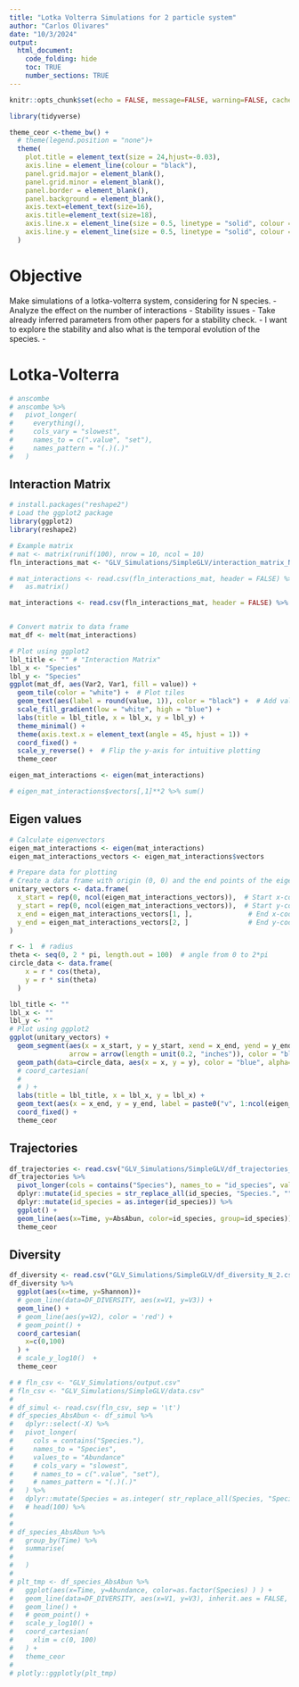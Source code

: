 ```yaml
---
title: "Lotka Volterra Simulations for 2 particle system"
author: "Carlos Olivares"
date: "10/3/2024"
output:
  html_document:
    code_folding: hide
    toc: TRUE
    number_sections: TRUE
---
```


```r
knitr::opts_chunk$set(echo = FALSE, message=FALSE, warning=FALSE, cache=TRUE, collapse = TRUE)
```

```r
library(tidyverse)
```

```r
theme_ceor <-theme_bw() +
  # theme(legend.position = "none")+
  theme(
    plot.title = element_text(size = 24,hjust=-0.03),
    axis.line = element_line(colour = "black"),
    panel.grid.major = element_blank(),
    panel.grid.minor = element_blank(),
    panel.border = element_blank(),
    panel.background = element_blank(),
    axis.text=element_text(size=16),
    axis.title=element_text(size=18),
    axis.line.x = element_line(size = 0.5, linetype = "solid", colour = "black"),
    axis.line.y = element_line(size = 0.5, linetype = "solid", colour = "black")
  )


```



# Objective

Make simulations of a lotka-volterra system, considering for N species.
 - Analyze the effect on the number of interactions
 - Stability issues
 - Take already inferred parameters from other papers for a stability check.
 - I want to explore the stability and also what is the temporal evolution of the species.
 - 

# Lotka-Volterra


```r
# anscombe
# anscombe %>%
#   pivot_longer(
#     everything(),
#     cols_vary = "slowest",
#     names_to = c(".value", "set"),
#     names_pattern = "(.)(.)"
#   )

```


## Interaction Matrix

```r
# install.packages("reshape2")
# Load the ggplot2 package
library(ggplot2)
library(reshape2)

# Example matrix
# mat <- matrix(runif(100), nrow = 10, ncol = 10)
fln_interactions_mat <- "GLV_Simulations/SimpleGLV/interaction_matrix_N_2.mat"

# mat_interactions <- read.csv(fln_interactions_mat, header = FALSE) %>% 
#   as.matrix()

mat_interactions <- read.csv(fln_interactions_mat, header = FALSE) %>% as_tibble(.name_repair = ~as.character(seq_along(.))) %>% as.matrix()


# Convert matrix to data frame
mat_df <- melt(mat_interactions)

# Plot using ggplot2
lbl_title <- "" # "Interaction Matrix"
lbl_x <- "Species"
lbl_y <- "Species"
ggplot(mat_df, aes(Var2, Var1, fill = value)) +
  geom_tile(color = "white") +  # Plot tiles
  geom_text(aes(label = round(value, 1)), color = "black") +  # Add value text
  scale_fill_gradient(low = "white", high = "blue") +
  labs(title = lbl_title, x = lbl_x, y = lbl_y) +
  theme_minimal() +
  theme(axis.text.x = element_text(angle = 45, hjust = 1)) +
  coord_fixed() +
  scale_y_reverse() +  # Flip the y-axis for intuitive plotting
  theme_ceor
```



```r

eigen_mat_interactions <- eigen(mat_interactions)

# eigen_mat_interactions$vectors[,1]**2 %>% sum()
```


## Eigen values


```r

# Calculate eigenvectors
eigen_mat_interactions <- eigen(mat_interactions)
eigen_mat_interactions_vectors <- eigen_mat_interactions$vectors

# Prepare data for plotting
# Create a data frame with origin (0, 0) and the end points of the eigenvectors
unitary_vectors <- data.frame(
  x_start = rep(0, ncol(eigen_mat_interactions_vectors)),  # Start x-coordinates (origin)
  y_start = rep(0, ncol(eigen_mat_interactions_vectors)),  # Start y-coordinates (origin)
  x_end = eigen_mat_interactions_vectors[1, ],              # End x-coordinates (eigenvectors)
  y_end = eigen_mat_interactions_vectors[2, ]               # End y-coordinates (eigenvectors)
)

r <- 1  # radius
theta <- seq(0, 2 * pi, length.out = 100)  # angle from 0 to 2*pi
circle_data <- data.frame(
    x = r * cos(theta),
    y = r * sin(theta)
  )

lbl_title <- ""
lbl_x <- ""
lbl_y <- ""
# Plot using ggplot2
ggplot(unitary_vectors) +
  geom_segment(aes(x = x_start, y = y_start, xend = x_end, yend = y_end), 
               arrow = arrow(length = unit(0.2, "inches")), color = "black") +
  geom_path(data=circle_data, aes(x = x, y = y), color = "blue", alpha=0.5, linetype='dashed', size = 1) +
  # coord_cartesian(
  #   
  # ) +
  labs(title = lbl_title, x = lbl_x, y = lbl_x) +
  geom_text(aes(x = x_end, y = y_end, label = paste0("v", 1:ncol(eigen_mat_interactions_vectors))), vjust = -1.5) +
  coord_fixed() + 
  theme_ceor
```



## Trajectories

```r
df_trajectories <- read.csv("GLV_Simulations/SimpleGLV/df_trajectories_N_2.csv")
df_trajectories %>% 
  pivot_longer(cols = contains("Species"), names_to = "id_species", values_to = "AbsAbun") %>% 
  dplyr::mutate(id_species = str_replace_all(id_species, "Species.", "")) %>% 
  dplyr::mutate(id_species = as.integer(id_species)) %>% 
  ggplot() +
  geom_line(aes(x=Time, y=AbsAbun, color=id_species, group=id_species)) +
  theme_ceor

```



## Diversity


```r
df_diversity <- read.csv("GLV_Simulations/SimpleGLV/df_diversity_N_2.csv")
df_diversity %>% 
  ggplot(aes(x=time, y=Shannon))+
  # geom_line(data=DF_DIVERSITY, aes(x=V1, y=V3)) +
  geom_line() +
  # geom_line(aes(y=V2), color = 'red') + 
  # geom_point() +
  coord_cartesian(
    x=c(0,100)
  ) +
  # scale_y_log10()  +
  theme_ceor
```



```r
# # fln_csv <- "GLV_Simulations/output.csv"
# fln_csv <- "GLV_Simulations/SimpleGLV/data.csv"
# 
# df_simul <- read.csv(fln_csv, sep = '\t')
# df_species_AbsAbun <- df_simul %>% 
#   dplyr::select(-X) %>% 
#   pivot_longer(
#     cols = contains("Species."),
#     names_to = "Species",
#     values_to = "Abundance"
#     # cols_vary = "slowest",
#     # names_to = c(".value", "set"),
#     # names_pattern = "(.)(.)"
#   ) %>% 
#   dplyr::mutate(Species = as.integer( str_replace_all(Species, "Species.", "") ) )
#   # head(100) %>%
# 
# 
# df_species_AbsAbun %>%
#   group_by(Time) %>% 
#   summarise(
#     
#   )
# 
# plt_tmp <- df_species_AbsAbun %>% 
#   ggplot(aes(x=Time, y=Abundance, color=as.factor(Species) ) ) +
#   geom_line(data=DF_DIVERSITY, aes(x=V1, y=V3), inherit.aes = FALSE, color='black') +
#   geom_line() +
#   # geom_point() +
#   scale_y_log10() +
#   coord_cartesian(
#     xlim = c(0, 100)
#   ) +
#   theme_ceor
# 
# plotly::ggplotly(plt_tmp)

```









